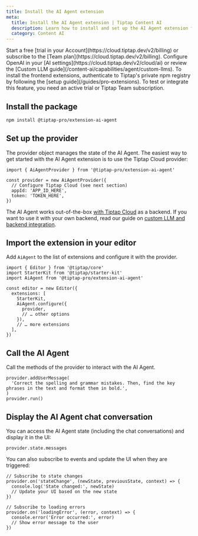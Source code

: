 ```yaml
---
title: Install the AI Agent extension
meta:
  title: Install the AI Agent extension | Tiptap Content AI
  description: Learn how to install and set up the AI Agent extension for Tiptap.
  category: Content AI
---
```



<Requirements>
  <RequirementItem label="1. Activate trial or subscribe">
    Start a free [trial in your Account](https://cloud.tiptap.dev/v2/billing) or subscribe to the
    [Team plan](https://cloud.tiptap.dev/v2/billing).
  </RequirementItem>
  <RequirementItem label="2. Integrate an AI provider">
    Configure OpenAI in your [AI settings](https://cloud.tiptap.dev/v2/cloud/ai) or review the
    [Custom LLM guide](/content-ai/capabilities/agent/custom-llms).
  </RequirementItem>
  <RequirementItem label="3. Install from private registry">
    To install the frontend extensions, authenticate to Tiptap&apos;s private npm registry by
    following the [setup guide](/guides/pro-extensions).
  </RequirementItem>
</Requirements>

<Callout title="Integrate or test the AI Agent" variant="warning">
  To test or integrate this feature, you need an active trial or Tiptap Team subscription.
</Callout>

## Install the package

```bash
npm install @tiptap-pro/extension-ai-agent
```

## Set up the provider

The provider object manages the state of the AI Agent. The easiest way to get started with the AI Agent extension is to use the Tiptap Cloud provider:

```tsx
import { AiAgentProvider } from '@tiptap-pro/extension-ai-agent'

const provider = new AiAgentProvider({
  // Configure Tiptap Cloud (see next section)
  appId: 'APP_ID_HERE',
  token: 'TOKEN_HERE',
})
```

The AI Agent works out-of-the-box [with Tiptap Cloud](/content-ai/capabilities/agent/tiptap-cloud) as a backend. If you want to use it with your own backend, read our guide on [custom LLM and backend integration](/content-ai/capabilities/agent/custom-llms).

## Import the extension in your editor

Add `AiAgent` to the list of extensions and configure it with the provider.

```tsx
import { Editor } from '@tiptap/core'
import StarterKit from '@tiptap/starter-kit'
import AiAgent from '@tiptap-pro/extension-ai-agent'

const editor = new Editor({
  extensions: [
    StarterKit,
    AiAgent.configure({
      provider,
      // … other options
    }),
    // … more extensions
  ],
})
```

## Call the AI Agent

Call the methods of the provider to interact with the AI Agent.

```tsx
provider.addUserMessage(
  'Correct the spelling and grammar mistakes. Then, find the key phrases in the text and format them in bold.',
)
provider.run()
```

## Display the AI Agent chat conversation

You can access the AI Agent state (including the chat conversations) and display it in the UI:

```tsx
provider.state.messages
```

You can also subscribe to events and update the UI when they are triggered:

```tsx
// Subscribe to state changes
provider.on('stateChange', (newState, previousState, context) => {
  console.log('State changed:', newState)
  // Update your UI based on the new state
})

// Subscribe to loading errors
provider.on('loadingError', (error, context) => {
  console.error('Error occurred:', error)
  // Show error message to the user
})
```
